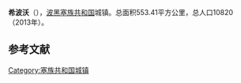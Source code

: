 {{Infobox settlement
| name                    = 希波沃
| native_name             = {{lang|sr|Шипово}}<br>Šipovo
| settlement_type         = 市镇
| image_skyline           = Šipovo 01.jpg
| imagesize               = 
| image_caption           = 
| image_flag              = 
| flag_size               = 
| image_shield            = 
| shield_size             = 
| pushpin_map             = Bosnia
| pushpin_label_position  = 
| pushpin_map_caption     = 在波黑的位置
| latd  =44 |latm  =28  |lats  = |latNS  = N 
| longd =17   |longm =8 |longs = |longEW = E 
| coordinates_type        = region:ES_type:city
| coordinates_display     = inline,title
| image_map               = Šipovo municipality.svg
| map_caption             = 在波黑的位置
| subdivision_type        = 国家
| subdivision_name        = 波黑
| subdivision_type1       = [[波斯尼亚和黑塞哥维那政区|政治实体]]
| subdivision_name1       = [[塞族共和国|塞族共和国]]
| area_total_km2          = 553.41
| elevation_m             = 
| population_total        = 10820
| population_as_of        = 2013年
| population_density_km2  = auto
| timezone1               = [[欧洲中部时间|CET]]
| utc_offset1             = +1
| timezone1_DST           = [[欧洲中部夏令时间|CEST]]
| utc_offset1_DST         = +2
| postal_code_type        = 邮编
| postal_code             = 
| footnotes               = 
}}
'''希波沃'''（{{lang-sr|Шипово}}），[[波黑|波黑]][[塞族共和国|塞族共和国]]城镇。总面积553.41平方公里，总人口10820 （2013年）。

==参考文献==
{{reflist}}

[[Category:塞族共和国城镇|Category:塞族共和国城镇]]